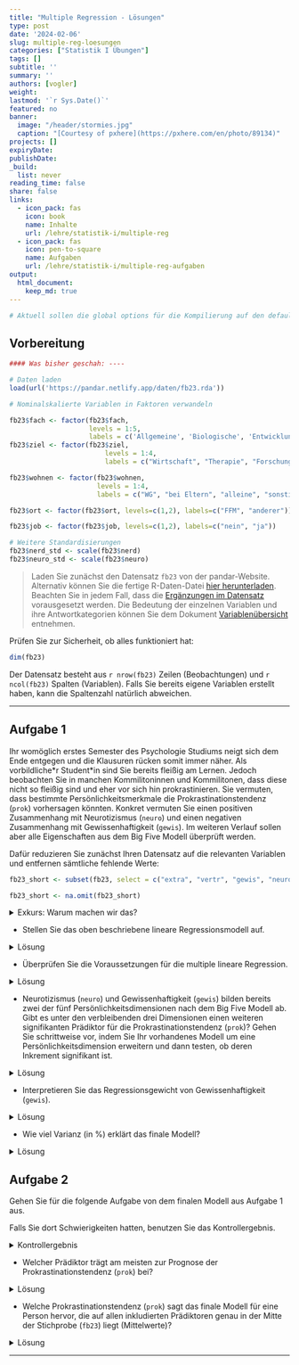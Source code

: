```yaml
---
title: "Multiple Regression - Lösungen" 
type: post
date: '2024-02-06' 
slug: multiple-reg-loesungen 
categories: ["Statistik I Übungen"] 
tags: [] 
subtitle: ''
summary: '' 
authors: [vogler] 
weight: 
lastmod: '`r Sys.Date()`'
featured: no
banner:
  image: "/header/stormies.jpg"
  caption: "[Courtesy of pxhere](https://pxhere.com/en/photo/89134)"
projects: []
expiryDate: 
publishDate: 
_build:
  list: never
reading_time: false
share: false
links:
  - icon_pack: fas
    icon: book
    name: Inhalte
    url: /lehre/statistik-i/multiple-reg
  - icon_pack: fas
    icon: pen-to-square
    name: Aufgaben
    url: /lehre/statistik-i/multiple-reg-aufgaben
output:
  html_document:
    keep_md: true
---
```


```r
# Aktuell sollen die global options für die Kompilierung auf den default Einstellungen gelassen werden
```

## Vorbereitung

```r
#### Was bisher geschah: ----

# Daten laden
load(url('https://pandar.netlify.app/daten/fb23.rda')) 

# Nominalskalierte Variablen in Faktoren verwandeln

fb23$fach <- factor(fb23$fach,
                    levels = 1:5,
                    labels = c('Allgemeine', 'Biologische', 'Entwicklung', 'Klinische', 'Diag./Meth.'))
fb23$ziel <- factor(fb23$ziel,
                        levels = 1:4,
                        labels = c("Wirtschaft", "Therapie", "Forschung", "Andere"))

fb23$wohnen <- factor(fb23$wohnen, 
                      levels = 1:4, 
                      labels = c("WG", "bei Eltern", "alleine", "sonstiges"))

fb23$ort <- factor(fb23$ort, levels=c(1,2), labels=c("FFM", "anderer"))

fb23$job <- factor(fb23$job, levels=c(1,2), labels=c("nein", "ja"))

# Weitere Standardisierungen
fb23$nerd_std <- scale(fb23$nerd)
fb23$neuro_std <- scale(fb23$neuro)
```

> Laden Sie zunächst den Datensatz `fb23` von der pandar-Website. Alternativ können Sie die fertige R-Daten-Datei [<i class="fas fa-download"></i> hier herunterladen](/daten/fb23.rda). Beachten Sie in jedem Fall, dass die [Ergänzungen im Datensatz](/lehre/statistik-i/multiple-reg/#prep) vorausgesetzt werden. Die Bedeutung der einzelnen Variablen und ihre Antwortkategorien können Sie dem Dokument [Variablenübersicht](/lehre/statistik-i/variablen.pdf) entnehmen.

Prüfen Sie zur Sicherheit, ob alles funktioniert hat: 

```r
dim(fb23)
```

Der Datensatz besteht aus `r nrow(fb23)` Zeilen (Beobachtungen) und `r ncol(fb23)` Spalten (Variablen). Falls Sie bereits eigene Variablen erstellt haben, kann die Spaltenzahl natürlich abweichen.


***

## Aufgabe 1

Ihr womöglich erstes Semester des Psychologie Studiums neigt sich dem Ende entgegen und die Klausuren rücken somit immer näher. Als vorbildliche\*r Student\*in sind Sie bereits fleißig am Lernen.
Jedoch beobachten Sie in manchen Kommilitoninnen und Kommilitonen, dass diese nicht so fleißig sind und eher vor sich hin prokrastinieren.
Sie vermuten, dass bestimmte Persönlichkeitsmerkmale die Prokrastinationstendenz (`prok`) vorhersagen könnten. Konkret vermuten Sie einen positiven Zusammenhang mit Neurotizismus (`neuro`) und einen negativen Zusammenhang mit Gewissenhaftigkeit (`gewis`). Im weiteren Verlauf sollen aber alle Eigenschaften aus dem Big Five Modell überprüft werden.

Dafür reduzieren Sie zunächst Ihren Datensatz auf die relevanten Variablen und entfernen sämtliche fehlende Werte:

```r
fb23_short <- subset(fb23, select = c("extra", "vertr", "gewis", "neuro", "offen", "prok"))

fb23_short <- na.omit(fb23_short)
```

<details>

<summary>Exkurs: Warum machen wir das?</summary>

Zum einen fällt es uns so leichter den Überblick über unsere Daten zu behalten.
Zum anderen ist uns bereits im Kapitel [Multiple Regression](/lehre/statistik-i/multiple-reg) eine Fehlermeldung bei der Verwendung des Befehls `anova()` in Kombination mit fehlenden Werten (`NA`) begegnet.
Da wir im Folgenden erneut mit den Big Five Variablen arbeiten, gehen wir dieser Fehlermeldung bereits im Vorhinein aus dem Weg.

```r
#Gibt es mindestens ein fehlenden Wert auf den 6 Variablen?
anyNA(fb23[, c("extra", "vertr", "gewis", "neuro", "offen", "prok")])

#Auf welcher Variable und wie viele NA's gibt es?
summary(fb23[, c("extra", "vertr", "gewis", "neuro", "offen", "prok")])
#ein NA auf vertr
```

</details>


-   Stellen Sie das oben beschriebene lineare Regressionsmodell auf.

<details>

<summary>Lösung</summary>

```r
mod_base <- lm(prok ~ neuro + gewis, data = fb23_short)
```

</details>


-   Überprüfen Sie die Voraussetzungen für die multiple lineare Regression.

<details>

<summary>Lösung</summary>

**Voraussetzungen:**

1.    Korrekte Spezifikation des Modells

2.    Messfehlerfreiheit der unabhängigen Variablen

3.    Unabhängigkeit der Residuen

4.    Homoskedastizität der Residuen

5.    Normalverteilung der Residuen


```r
# Korrekte Spezifikation des Modells --> Linearität

#Einfache Regressionsmodelle aufstellen
mod_neuro <- lm(prok ~ neuro, data = fb23_short)

mod_gewis <- lm(prok ~ gewis, data = fb23_short)

#Überprüfung der Linearität
par(mfrow = c(1, 2))

plot(fb23_short$prok ~ fb23_short$neuro, 
     xlab = "Neurotizismus", 
     ylab = "Prokrastinationstendenz")
lines(lowess(fb23_short$neuro, fb23_short$prok), col = "red")
abline(mod_neuro, col = "blue")


plot(fb23_short$prok ~ fb23_short$gewis, 
     xlab = "Gewissenhaftigkeit",
     ylab = "Prokrastinationstendenz")
lines(lowess(fb23_short$gewis, fb23_short$prok), col = "red")
abline(mod_gewis, col = "blue")
```

Für beide Variablen sind klare lineare Verläufe erkennbar.

```r
#1x2 Ansicht der Plots beenden
dev.off()
```

Bei der **Messfehlerfreiheit der unabhängigen Variablen** geht man davon aus, dass der Fragebogen den ich nutze fehlerfrei misst, insbesondere unsere unabhängigen Variablen. Wie bereits im Kapitel [Multiple Regression](/lehre/statistik-i/multiple-regression) besprochen ist das selten der Fall und wir können uns Reliabilitätsmaßen wie Cronbachs Alpha und McDonalds Omega bedienen um das Ausmaß des Fehlers zu quantifizieren.
Bei der Nennung dieser belassen wir es aber für diese Aufgabe mal und nehmen an dass diese Voraussetzung **nicht** verletzt ist.

Auch die Voraussetzung der **Unabhängigkeit der Residuen** ist inhaltlicher Natur. In diesem Fall gehen wir davon aus, dass Sie den Fragebogen am Anfang des Semesters weitgehend unabhängig voneinander bearbeitet haben. Somit ist auch diese Voraussetzung erfüllt.

```r
#Homoskedastizität der Residuen
plot(mod_base, which = 3)

car::ncvTest(mod_base) #nicht signifikant --> Homoskedastizität wird angenommen
```

```r
#Normalverteilung der Residuen
car::qqPlot(mod_base)

shapiro.test(mod_base$residuals) #nicht signifikant --> Normalverteilung wird angenommen
```

*Anmerkung:* Sowohl bei der Überprüfung der Homoskedastizität als auch der Normalverteilung bedienen wir uns Funktionen des `car`-Pakets. Dieses müssen wir nicht explizit mit dem `library()`-Befehl laden wenn wir zunächst den Namen des Pakets nennen, dann zwei Doppelpunkte und die Funktion folgen.
Dies ist selbst dann zu empfehlen wenn man die Pakete bereits geladen hat da so auch im Nachhinein ersichtlich ist aus welchem Paket welche Funktion genutzt wurde.

</details>


-   Neurotizismus (`neuro`) und Gewissenhaftigkeit (`gewis`) bilden bereits zwei der fünf Persönlichkeitsdimensionen nach dem Big Five Modell ab. Gibt es unter den verbleibenden drei Dimensionen einen weiteren signifikanten Prädiktor für die Prokrastinationstendenz (`prok`)? Gehen Sie schrittweise vor, indem Sie Ihr vorhandenes Modell um eine Persönlichkeitsdimension erweitern und dann testen, ob deren Inkrement signifikant ist.

<details>

<summary>Lösung</summary>

```r
#Extraversion
mod_base_extra <- lm(prok ~ neuro + gewis + extra, data = fb23_short)

anova(mod_base, mod_base_extra) #signifikant

#Verträglichkeit
mod_base_vertr <- lm(prok ~ neuro + gewis + vertr, data = fb23_short)

anova(mod_base, mod_base_vertr) #nicht signifikant

#Offenheit für neue Erfahrungen
mod_base_offen <- lm(prok ~ neuro + gewis + offen, data = fb23_short)

anova(mod_base, mod_base_offen) #nicht signifikant
```

```r
#Inkrement von Extraversion
summary(mod_base_extra)$r.squared - summary(mod_base)$r.squared 
```

```r
extra_anova <- anova(mod_base, mod_base_extra)

ink_extra <- summary(mod_base_extra)$r.squared - summary(mod_base)$r.squared
```

Extraversion lässt sich als einzige weitere Dimension der Big Five als signifikanter Prädiktor ($F = `r round(extra_anova[2, "F"], 2)`, p = `r round(extra_anova[2, "Pr(>F)"], 3)`$) für Prokrastinationstendenz in unser Modell aufnehmen. 
Dabei kann Extraversion zusätzlich `r round(100 * ink_extra, 2)`% Varianz erklären.

Somit lautet unser finales Modell wie folgt:

```r
mod_final <- lm(prok ~ neuro + gewis + extra, data = fb23_short)

summary(mod_final)
```

```r

mod_final_summary <- summary(mod_final)

```

</details>


-   Interpretieren Sie das Regressionsgewicht von Gewissenhaftigkeit (`gewis`).

<details>

<summary>Lösung</summary>

Zwei Personen die den **gleichen** Neurotizismus- sowie Extraversions-Wert haben, sich aber um eine Einheit in der Gewissenhaftigkeit unterscheiden, unterscheiden sich um $\pm `r round(abs(mod_final[["coefficients"]][["gewis"]]), 2)`$ Einheiten in der Prokrastinationstendenz.

</details>


-   Wie viel Varianz (in %) erklärt das finale Modell?

<details>

<summary>Lösung</summary>

```r
summary(mod_final)$r.squared
```

Der Determinationskoeffizient ($R^2 =$ `r round(summary(mod_final)$r.squared, 4)`) besagt das `r round(100 * summary(mod_final)$r.squared, 2)`% der Varianz in der Prokrastinationstendenz durch unser Modell aus drei Prädiktoren (`neuro`, `gewis`, `extra`) erklärt wird.  

</details>



## Aufgabe 2

Gehen Sie für die folgende Aufgabe von dem finalen Modell aus Aufgabe 1 aus.

Falls Sie dort Schwierigkeiten hatten, benutzen Sie das Kontrollergebnis.

<details>

<summary>Kontrollergebnis</summary>

```r
mod_final <- lm(prok ~ neuro + gewis + extra, data = fb23_short)
```

</details>


-   Welcher Prädiktor trägt am meisten zur Prognose der Prokrastinationstendenz (`prok`) bei?
  
<details>

<summary>Lösung</summary>

Hierfür betrachten wir unsere Regressionsgewichte:

```r
mod_final$coefficients
```

Diese sind jedoch noch von der benutzten Skala abhängig weswegen wir noch keine Aussage darüber treffen können welches das "beste" Regressionsgewicht ist. Daher standardisieren wir unser Modell, um uns von der Skalenabhängigkeit zu befreien.
(Ausführlicher wurde dieses Vorgehen im Kapitel [Einfache Lineare Regression](/lehre/statistik-i/einfache-reg) besprochen.)

```r
library(lm.beta)
```

```r
mod_final_std <- lm.beta(mod_final)

summary(mod_final_std)
```

Das betragsmäßig größte standardisierte Regressionsgewicht hat Gewissenhaftigkeit mit `r round(mod_final_std[["standardized.coefficients"]][["gewis"]], 3)`.
Somit lässt sich die Aussage treffen das Gewissenhaftigkeit im Vergleich zu Neurotizismus und Extraversion am meisten zu der Vorhersage der Prokrastinationstendenz beiträgt.

</details>


-   Welche Prokrastinationstendenz (`prok`) sagt das finale Modell für eine Person hervor, die auf allen inkludierten Prädiktoren genau in der Mitte der Stichprobe (`fb23`) liegt (Mittelwerte)?

<details>

<summary>Lösung</summary>

Im Folgenden werden drei Lösungsansätze gezeigt, die sich in ihrer Komplexität unterscheiden. Sofern Sie auf einen der drei gekommen sind oder einen weiteren Ansatz gefunden haben der zum gleichen Ergebnis kommt, haben Sie die Aufgabe erfolgreich geeistert.

```r
#1. Ansatz
means <- data.frame(neuro = mean(fb23_short$neuro),
                    gewis = mean(fb23_short$gewis),
                    extra = mean(fb23_short$extra))

predict(mod_final, newdata = means)
```

**Erklärung:**

Hierbei handelt es sich um den standard Ansatz wenn es darum geht für eine neue Person mit folgenden Werten auf den Prädiktoren eine Vorhersage zu treffen.

```r
#2. Ansatz
mod_final_sc <- lm(prok ~ scale(neuro) + scale(gewis) + scale(extra), data = fb23_short)

mod_final_sc$coefficients[1]
```

**Erklärung:**

Schematisch können wir für unser Modell folgende Formel aufstellen:

\begin{align}
\hat{y} = b_1 * x_1 + b_2 * x_2 + b_3 * x_3 + b_0
\end{align}


Wenn wir uns an die Formel zum Standardisieren erinnern, lautet diese wie folgt:

\begin{align}
x_{std} = \frac{x - \bar{x}}{\hat{\sigma}}
\end{align}

Setzen wir die zweite Formel in die Erste ein erhalten wir:

\begin{align}
\hat{y} = b_1 * \frac{x_1 - \bar{x_1}}{\hat{\sigma_1}} + b_2 * \frac{x_2 - \bar{x_2}}{\hat{\sigma_2}} + b_3 * \frac{x_3 - \bar{x_3}}{\hat{\sigma_3}} + b_0
\end{align}

Nun interessiert uns die vorhergesagte Prokrastinationstendenz ($\hat{y}$) für eine Person die auf allen drei Variablen ($x_1, x_2, x_3$) genau den Mittelwert dieser Variable ($\bar{x_1}, \bar{x_2}, \bar{x_3}$) aufweist.
Setzen wir für $x_1, x_2, x_3$ die Mittelwerte ein sehen wir das in den Zählern nur noch Nullen übrigbleiben.


Unsere Formel reduziert sich dann auf:

\begin{align}
\hat{y} = b_0
\end{align}

$\rightarrow$ Für eine Person, die auf allen standardisierten Prädiktoren genau den Mittelwert dieser Variable als eigenen Wert hat, ist die prognostizierte Prokrastinationstendenz gleich dem Intercept.

```r
#3. Ansatz
mean(fb23_short$prok)
```

**Erklärung:**

Aufgrund dessen wie unser Regressionsmodell mathematisch definiert ist, entspricht die vorhergesagte Prokrastinationstendenz für eine Person, die auf allen Prädiktorvariablen deren Mittelwert als eigenen Wert hat, der mittleren Prokrastinationstendenz in der Stichprobe aus der das Modell entstanden ist.

</details>

***
